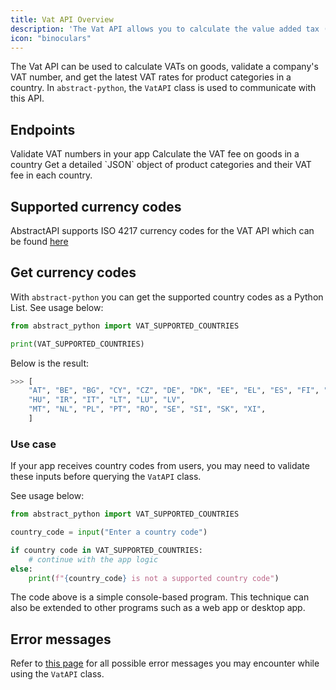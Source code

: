 ```yaml
---
title: Vat API Overview
description: 'The Vat API allows you to calculate the value added tax (VAT) on specific goods, and satisfy other VAT requirements in your app'
icon: "binoculars"
---
```


The Vat API can be used to calculate VATs on goods, validate a company's VAT number, and get the latest VAT rates for product categories in a country.
In `abstract-python`, the `VatAPI` class is used to communicate with this API.

## Endpoints

<CardGroup cols={2}>
  <Card
    title="Validate VAT"
    icon="palette"
    href="essentials/vat/validate"
  >
    Validate VAT numbers in your app
  </Card>
  <Card
    title="Calculate VAT"
    icon="code"
    href="essentials/vat/calculate"
  >
    Calculate the VAT fee on goods in a country
  
  </Card>
</CardGroup>

<CardGroup cols={2}>
  <Card
    title="VAT Categories"
    icon="code"
    href="exchange/vat/vat_categories"
  >
    Get a detailed `JSON` object of product categories and their VAT fee in each country. 
  </Card>

</CardGroup>


## Supported currency codes
AbstractAPI supports ISO 4217 currency codes for the VAT API which can be found [here](https://docs.abstractapi.com/vat-validation#country-codes)


## Get currency codes

With `abstract-python` you can get the supported country codes as a Python List. See usage below:

```python
from abstract_python import VAT_SUPPORTED_COUNTRIES

print(VAT_SUPPORTED_COUNTRIES)
```

Below is the result: 

```python
>>> [
    "AT", "BE", "BG", "CY", "CZ", "DE", "DK", "EE", "EL", "ES", "FI", "FR", "HR",
    "HU", "IR", "IT", "LT", "LU", "LV", 
    "MT", "NL", "PL", "PT", "RO", "SE", "SI", "SK", "XI",
    ]
```

### Use case

If your app receives country codes from users, you may need to validate these inputs before querying the `VatAPI` class. 

See usage below:

```python
from abstract_python import VAT_SUPPORTED_COUNTRIES

country_code = input("Enter a country code")

if country code in VAT_SUPPORTED_COUNTRIES:
    # continue with the app logic
else:
    print(f"{country_code} is not a supported country code")
```

The code above is a simple console-based program. This technique can also be extended to other programs such as a web app or desktop app.

## Error messages
Refer to [this page](https://docs.abstractapi.com/vat-validation#response-and-error-codes) for all possible error messages you may encounter while using the `VatAPI` class.